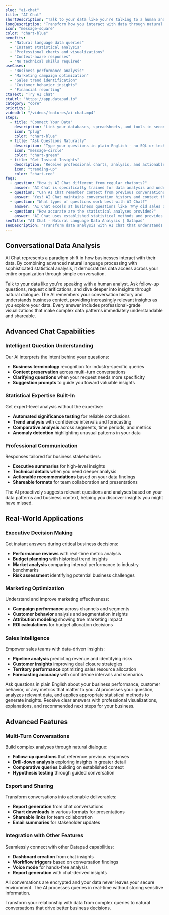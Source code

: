 ```yaml
---
slug: "ai-chat"
title: "AI Chat"
shortDescription: "Talk to your data like you're talking to a human analyst. Get instant insights with charts and visualizations."
longDescription: "Transform how you interact with data through natural conversation. Our AI chat understands context, asks clarifying questions, and delivers sophisticated statistical analysis with professional visualizations. No SQL knowledge required - just ask questions in plain English and get expert-level insights instantly."
icon: "message-square"
color: "chart-blue"
benefits:
  - "Natural language data queries"
  - "Instant statistical analysis"
  - "Professional charts and visualizations"
  - "Context-aware responses"
  - "No technical skills required"
useCases:
  - "Business performance analysis"
  - "Marketing campaign optimization"
  - "Sales trend identification"
  - "Customer behavior insights"
  - "Financial reporting"
ctaText: "Try AI Chat"
ctaUrl: "https://app.datapad.io"
category: "core"
priority: 1
videoUrl: "/videos/features/ai-chat.mp4"
steps:
  - title: "Connect Your Data"
    description: "Link your databases, spreadsheets, and tools in seconds with our secure connectors."
    icon: "plug"
    color: "chart-blue"
  - title: "Ask Questions Naturally"
    description: "Type your questions in plain English - no SQL or technical knowledge needed."
    icon: "message-circle"
    color: "chart-green"
  - title: "Get Instant Insights"
    description: "Receive professional charts, analysis, and actionable insights in seconds."
    icon: "trending-up"
    color: "chart-red"
faqs:
  - question: "How is AI Chat different from regular chatbots?"
    answer: "AI Chat is specifically trained for data analysis and understands business context, statistical concepts, and analytical workflows. Unlike general chatbots, it can perform complex calculations, generate professional visualizations, and provide statistically valid insights from your actual business data."
  - question: "Can AI Chat remember context from previous conversations?"
    answer: "Yes! AI Chat maintains conversation history and context throughout your session. It remembers previous queries, definitions you've established, and ongoing analysis threads, allowing for natural follow-up questions and iterative data exploration."
  - question: "What types of questions work best with AI Chat?"
    answer: "AI Chat excels at business questions like 'Why did sales drop last month?', 'Which marketing channel has the best ROI?', or 'Show me customer retention by segment.' It understands comparative questions, trend analysis requests, and hypothesis testing scenarios."
  - question: "How accurate are the statistical analyses provided?"
    answer: "AI Chat uses established statistical methods and provides confidence intervals, significance testing, and data quality assessments. While highly accurate, we recommend reviewing critical business decisions with your team and validating important findings through multiple analytical approaches."
seoTitle: "AI Chat - Natural Language Data Analysis | Datapad"
seoDescription: "Transform data analysis with AI chat that understands natural language. Get instant insights, charts, and statistical analysis without SQL knowledge."
---
```


## Conversational Data Analysis

AI Chat represents a paradigm shift in how businesses interact with their data. By combining advanced natural language processing with sophisticated statistical analysis, it democratizes data access across your entire organization through simple conversation.

<FeatureItem icon="message-square" title="Natural Conversation">Talk to your data like you're speaking with a human analyst. Ask follow-up questions, request clarifications, and dive deeper into insights through natural dialogue.</FeatureItem>
<FeatureItem icon="brain" title="Context Understanding">The AI remembers your conversation history and understands business context, providing increasingly relevant insights as you explore your data.</FeatureItem>
<FeatureItem icon="chart-bar" title="Visual Responses">Every answer includes professional-grade visualizations that make complex data patterns immediately understandable and shareable.</FeatureItem>

## Advanced Chat Capabilities

### Intelligent Question Understanding
Our AI interprets the intent behind your questions:

- **Business terminology** recognition for industry-specific queries
- **Context preservation** across multi-turn conversations  
- **Clarifying questions** when your request needs more specificity
- **Suggestion prompts** to guide you toward valuable insights

### Statistical Expertise Built-In
Get expert-level analysis without the expertise:

- **Automated significance testing** for reliable conclusions
- **Trend analysis** with confidence intervals and forecasting
- **Comparative analysis** across segments, time periods, and metrics
- **Anomaly detection** highlighting unusual patterns in your data

### Professional Communication
Responses tailored for business stakeholders:

- **Executive summaries** for high-level insights
- **Technical details** when you need deeper analysis
- **Actionable recommendations** based on your data findings
- **Shareable formats** for team collaboration and presentations

<InfoItem title="Smart Suggestions">The AI proactively suggests relevant questions and analyses based on your data patterns and business context, helping you discover insights you might have missed.</InfoItem>

## Real-World Applications

### Executive Decision Making
Get instant answers during critical business decisions:

- **Performance reviews** with real-time metric analysis
- **Budget planning** with historical trend insights
- **Market analysis** comparing internal performance to industry benchmarks
- **Risk assessment** identifying potential business challenges

### Marketing Optimization
Understand and improve marketing effectiveness:

- **Campaign performance** across channels and segments
- **Customer behavior** analysis and segmentation insights
- **Attribution modeling** showing true marketing impact
- **ROI calculations** for budget allocation decisions

### Sales Intelligence
Empower sales teams with data-driven insights:

- **Pipeline analysis** predicting revenue and identifying risks
- **Customer insights** improving deal closure strategies
- **Territory performance** optimizing sales resource allocation
- **Forecasting accuracy** with confidence intervals and scenarios

<StepItem number="1" title="Natural Questions">Ask questions in plain English about your business performance, customer behavior, or any metrics that matter to you.</StepItem>
<StepItem number="2" title="Intelligent Analysis">AI processes your question, analyzes relevant data, and applies appropriate statistical methods to generate insights.</StepItem>
<StepItem number="3" title="Actionable Insights">Receive clear answers with professional visualizations, explanations, and recommended next steps for your business.</StepItem>

## Advanced Features

### Multi-Turn Conversations
Build complex analyses through natural dialogue:

- **Follow-up questions** that reference previous responses
- **Drill-down analysis** exploring insights in greater detail
- **Comparative queries** building on established context
- **Hypothesis testing** through guided conversation

### Export and Sharing
Transform conversations into actionable deliverables:

- **Report generation** from chat conversations
- **Chart downloads** in various formats for presentations
- **Shareable links** for team collaboration
- **Email summaries** for stakeholder updates

### Integration with Other Features
Seamlessly connect with other Datapad capabilities:

- **Dashboard creation** from chat insights
- **Workflow triggers** based on conversation findings
- **Voice mode** for hands-free analysis
- **Report generation** with chat-derived insights

<WarningItem title="Data Privacy">All conversations are encrypted and your data never leaves your secure environment. The AI processes queries in real-time without storing sensitive information.</WarningItem>

Transform your relationship with data from complex queries to natural conversations that drive better business decisions.
